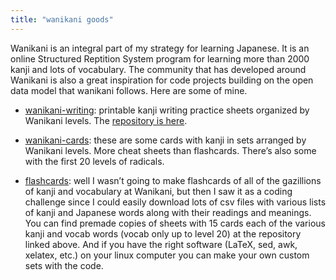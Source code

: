 ```yaml
---
title: "wanikani goods"
---
```


Wanikani is an integral part of my strategy for learning Japanese. It is an online Structured Reptition System program for learning more than 2000 kanji and lots of vocabulary. The community that has developed around Wanikani is also a great inspiration for code projects building on the open data model that wanikani follows. Here are some of mine.

- [wanikani-writing](https://gwmatthews.github.io/wanikani-writing/): printable kanji writing practice sheets organized by Wanikani levels. The [repository is here](https://github.com/gwmatthews/wanikani-writing).

- [wanikani-cards](https://github.com/gwmatthews/wanikani-cards): these are some cards with kanji in sets arranged by Wanikani levels. More cheat sheets than flashcards. There's also some with the first 20 levels of radicals.
- [flashcards](https://github.com/gwmatthews/wanikani-flashcards): well I wasn't going to make flashcards of all of the gazillions of kanji and vocabulary at Wanikani, but then I saw it as a coding challenge since I could easily download lots of csv files with various lists of kanji and Japanese words along with their readings and meanings. You can find premade copies of sheets with 15 cards each of the various kanji and vocab words (vocab only up to level 20) at the repository linked above. And if you have the right software (LaTeX, sed, awk, xelatex, etc.) on your linux computer you can make your own custom sets with the code.